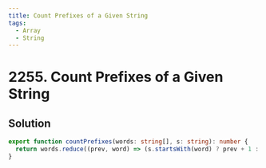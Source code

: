 ```yaml
---
title: Count Prefixes of a Given String
tags:
  - Array
  - String
---
```


# 2255. Count Prefixes of a Given String

<Badges>
  <LevelBadge level="easy" />
  <TopicBadge name="Array" slug="array" />
  <TopicBadge name="String" slug="string" />
</Badges>

## Solution

```typescript filename="solution.ts" copy
export function countPrefixes(words: string[], s: string): number {
  return words.reduce((prev, word) => (s.startsWith(word) ? prev + 1 : prev), 0);
}
```

<ProblemLink
  codingSite="leetcode"
  href="https://leetcode.com/problems/count-prefixes-of-a-given-string"
  title="Count Prefixes of a Given String"
/>
